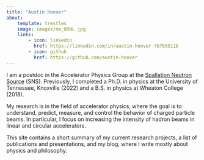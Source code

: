 ```yaml
---
title: "Austin Hoover"
about:
    template: trestles
    image: images/me_ORNL.jpg
    links:
        - icon: linkedin
          href: https://linkedin.com/in/austin-hoover-7b760511b    
        - icon: github
          href: https://github.com/austin-hoover  
---
```



I am a postdoc in the Accelerator Physics Group at the [Spallation Neutron Source](https://neutrons.ornl.gov/sns) (SNS). Previously, I completed a Ph.D. in physics at the University of Tennessee, Knoxville (2022) and a B.S. in physics at Wheaton College (2018).

My research is in the field of accelerator physics, where the goal is to understand, predict, measure, and control the behavior of charged particle beams. In particular, I focus on increasing the intensity of hadron beams in linear and circular accelerators.

This site contains a short summary of my current research projects, a list of publications and presentations, and my blog, where I write mostly about physics and philosophy.
